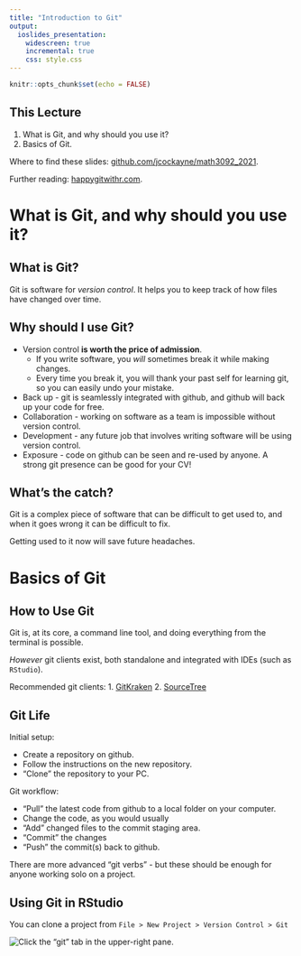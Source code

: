 ```yaml
---
title: "Introduction to Git"
output: 
  ioslides_presentation:
    widescreen: true
    incremental: true
    css: style.css
---
```


```r
knitr::opts_chunk$set(echo = FALSE)
```

## This Lecture {.build}

1. What is Git, and why should you use it?
2. Basics of Git.

Where to find these slides: [github.com/jcockayne/math3092_2021](https://github.com/jcockayne/math3092_2021).

Further reading: [happygitwithr.com](https://happygitwithr.com).



# What is Git, and why should you use it?

## What is Git? {.build}

Git is software for *version control*.
It helps you to keep track of how files have changed over time.

## Why should I use Git?

* Version control **is worth the price of admission**.
  - If you write software, you *will* sometimes break it while making changes.
  - Every time you break it, you will thank your past self for learning git, so you
  can easily undo your mistake.
* Back up - git is seamlessly integrated with github, and github will back up your code for free.
* Collaboration - working on software as a team is impossible without version control.
* Development - any future job that involves writing software will be using version control.
* Exposure - code on github can be seen and re-used by anyone. A strong git presence
  can be good for your CV!

## What's the catch?

Git is a complex piece of software that can be difficult to get used to, and
when it goes wrong it can be difficult to fix.

Getting used to it now will save future headaches.

# Basics of Git

## How to Use Git {.build}

Git is, at its core, a command line tool, and doing everything from the terminal
is possible.

*However* git clients exist, both standalone and integrated with IDEs (such as `RStudio`).

Recommended git clients:
1. [GitKraken](https://www.gitkraken.com)
2. [SourceTree](https://www.sourcetreeapp.com)

## Git Life {.build}

Initial setup:

* Create a repository on github.
* Follow the instructions on the new repository.
* "Clone" the repository to your PC.

Git workflow:

* "Pull" the latest code from github to a local folder on your computer.
* Change the code, as you would usually
* "Add" changed files to the commit staging area.
* "Commit" the changes
* "Push" the commit(s) back to github.

There are more advanced "git verbs" - but these should be enough for anyone working
solo on a project.


## Using Git in RStudio

You can clone a project from `File > New Project > Version Control > Git`

![Click the "git" tab in the upper-right pane](img/git.png).


